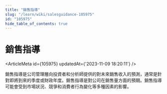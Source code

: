 ```yaml
---
title: "銷售指導"
slug: "/learn/wiki/salesguidance-105975"
id: "105975"
hide_table_of_contents: true
---
```



# 銷售指導

<ArticleMeta id={105975} updatedAt={'2023-11-09 18:20:11'} />
<div className='border-solid border-b border-t-0 my-4 border-[var(--ifm-color-gray-300)]' />

銷售指導是公司管理層向投資者和分析師提供的對未來銷售收入的預測，通常是針對即將到來的季度或財政年度。銷售指導是對公司在銷售量方面的預期。銷售指導可能會受到市場狀況、競爭和消費者行為變化等多種因素的影響。
